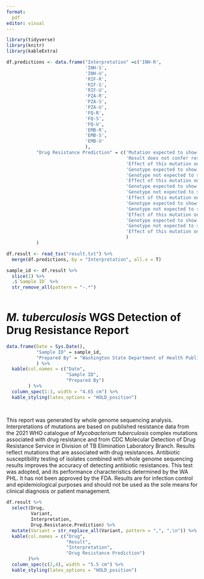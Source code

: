 ---
format: 
  pdf
editor: visual
---

```{r, results='hide', echo=FALSE, message=FALSE, warning=FALSE}
library(tidyverse)
library(knitr)
library(kableExtra)
```

```{r, results='hide', echo=FALSE, message=FALSE, warning=FALSE}
df.predictions <- data.frame("Interpretation" =c('INH-R',
                             'INH-S',
                             'INH-U',
                             'RIF-R',
                             'RIF-S',
                             'RIF-U',
                             'PZA-R',
                             'PZA-S',
                             'PZA-U',
                             'FQ-R',
                             'FQ-S',
                             'FQ-U',
                             'EMB-R',
                             'EMB-S',
                             'EMB-U'
                             ),
           "Drug Resistance Prediction" = c('Mutation expected to show resistance to Isoniazid.',
                                            'Result does not confer resistance to Isoniazid.',
                                            'Effect of this mutation on Isoniazid resistance is unknown.',
                                            'Genotype expected to show resistance to Rifampicin treatment.',
                                            'Genotype not expected to show resistance to Rifampicin treatment.',
                                            'Effect of this mutation on Rifampicin resistance is unknown.',
                                            'Genotype expected to show resistance to Pyrazinamide treatment.',
                                            'Genotype not expected to show resistance to Pyrazinamide treatment.',
                                            'Effect of this mutation on Pyrazinamide resisistance is unknown.',
                                            'Genotype expected to show resistance to Fluoroquinolone treatment.',
                                            'Genotype not expected to show resistance to Fluoroquinolone treatment.',
                                            'Effect of this mutation on Fluoroquinolone resistance is unknown.',
                                            'Genotype expected to show resistance to Ethambutol treatment.',
                                            'Genotype not expected to show resistance to Ethambutol treatment.',
                                            'Effect of this mutation on Ethambutol resistance is unknown.'
                                            )
           )

```

```{r, results='hide', echo=FALSE, message=FALSE, warning=FALSE}
df.result <- read_tsv("result.txt") %>%
  merge(df.predictions, by = "Interpretation", all.x = T)

sample_id <- df.result %>%
  slice(1) %>%
  .$`Sample ID` %>%
  str_remove_all(pattern = "-.*")
  
```

# *M. tuberculosis* WGS Detection of Drug Resistance Report

```{r, echo=FALSE, message=FALSE, warning=FALSE}
data.frame(Date = Sys.Date(),
           "Sample ID" = sample_id,
           "Prepared By" = "Washington State Department of Health Public Health Laboratories"
           ) %>%
  kable(col.names = c("Date",
                      "Sample ID",
                      "Prepared By")
        ) %>%
  column_spec(1:3, width = "4.65 cm") %>%
  kable_styling(latex_options = "HOLD_position")
  
  
```

This report was generated by whole genome sequencing analysis. Interpretations of mutations are based on published resistance data from the 2021 WHO catalogue of *Mycobacterium tuberculosis* complex mutations associated with drug resistance and from CDC Molecular Detection of Drug Resistance Service in Division of TB Elimination Laboratory Branch. Results reflect mutations that are associated with drug resistances. Antibiotic susceptibility testing of isolates combined with whole genome sequencing results improves the accuracy of detecting antibiotic resistances. This test was adopted, and its performance characteristics determined by the WA PHL. It has not been approved by the FDA. Results are for infection control and epidemiological purposes and should not be used as the sole means for clinical diagnosis or patient management.

```{r, echo=FALSE, message=FALSE, warning=FALSE}
df.result %>%
  select(Drug, 
         Variant, 
         Interpretation, 
         Drug.Resistance.Prediction) %>%
  mutate(Variant = str_replace_all(Variant, pattern = ",", ",\n")) %>%
  kable(col.names = c("Drug",
                      "Result",
                      "Interpretation",
                      "Drug Resistance Prediction")
        )%>%
  column_spec(c(2,4), width = "5.5 cm") %>%
  kable_styling(latex_options = "HOLD_position")
```

